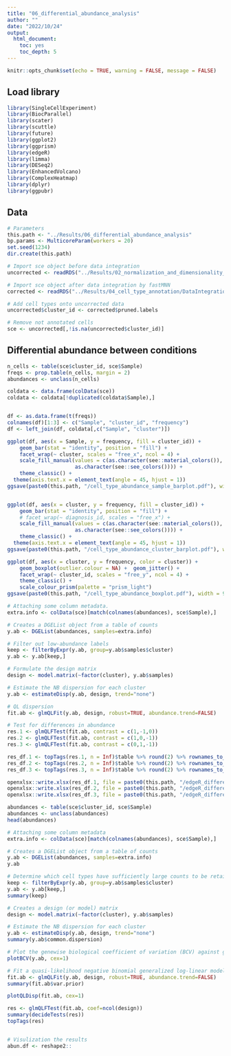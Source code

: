 ---
title: "06_differential_abundance_analysis"
author: ""
date: "2022/10/24"
output: 
  html_document: 
    toc: yes
    toc_depth: 5
---

```{r setup, include=FALSE}
knitr::opts_chunk$set(echo = TRUE, warning = FALSE, message = FALSE)
```


## Load library
```{r}
library(SingleCellExperiment)
library(BiocParallel)
library(scater)
library(scuttle)
library(future)
library(ggplot2)
library(ggprism)
library(edgeR)
library(limma)
library(DESeq2)
library(EnhancedVolcano)
library(ComplexHeatmap)
library(dplyr)
library(ggpubr)
```

## Data
```{r}
# Parameters
this.path <- "../Results/06_differential_abundance_analysis"
bp.params <- MulticoreParam(workers = 20)
set.seed(1234)
dir.create(this.path)

# Import sce object before data integration
uncorrected <- readRDS("../Results/02_normalization_and_dimensionality_reduction_clustering/DataIntegration_uncorrected_PCA_TSNE.RDS")

# Import sce object after data integration by fastMNN
corrected <- readRDS("../Results/04_cell_type_annotation/DataIntegration_MNN_out_clustering_dimensionreduction_annotationbySingleR.RDS")

# Add cell types onto uncorrected data
uncorrected$cluster_id <- corrected$pruned.labels

# Remove not annotated cells
sce <- uncorrected[,!is.na(uncorrected$cluster_id)]
```

## Differential abundance between conditions

```{r}
n_cells <- table(sce$cluster_id, sce$Sample) 
freqs <- prop.table(n_cells, margin = 2)
abundances <- unclass(n_cells) 

coldata <- data.frame(colData(sce))
coldata <- coldata[!duplicated(coldata$Sample),]


df <- as.data.frame(t(freqs))
colnames(df)[1:3] <- c("Sample", "cluster_id", "frequency")
df <- left_join(df, coldata[,c("Sample", "cluster")])

ggplot(df, aes(x = Sample, y = frequency, fill = cluster_id)) +
    geom_bar(stat = "identity", position = "fill") + 
    facet_wrap(~ cluster, scales = "free_x", ncol = 4) +
    scale_fill_manual(values = c(as.character(see::material_colors()),
                      as.character(see::see_colors()))) +
    theme_classic() + 
  theme(axis.text.x = element_text(angle = 45, hjust = 1))
ggsave(paste0(this.path, "/cell_type_abundance_sample_barplot.pdf"), width = 9, height = 5)


ggplot(df, aes(x = cluster, y = frequency, fill = cluster_id)) +
    geom_bar(stat = "identity", position = "fill") + 
    # facet_wrap(~ diagnosis_id, scales = "free_x") +
    scale_fill_manual(values = c(as.character(see::material_colors()),
                      as.character(see::see_colors()))) +
    theme_classic() + 
  theme(axis.text.x = element_text(angle = 45, hjust = 1))
ggsave(paste0(this.path, "/cell_type_abundance_cluster_barplot.pdf"), width = 5, height = 6.5)

ggplot(df, aes(x = cluster, y = frequency, color = cluster)) +
    geom_boxplot(outlier.colour = NA) +  geom_jitter() +
    facet_wrap(~ cluster_id, scales = "free_y", ncol = 4) +
    theme_classic() + 
    scale_colour_prism(palette = "prism_light")
ggsave(paste0(this.path, "/cell_type_abundance_boxplot.pdf"), width = 9, height = 10)

# Attaching some column metadata.
extra.info <- colData(sce)[match(colnames(abundances), sce$Sample),]

# Creates a DGEList object from a table of counts
y.ab <- DGEList(abundances, samples=extra.info)

# Filter out low-abundance labels 
keep <- filterByExpr(y.ab, group=y.ab$samples$cluster)
y.ab <- y.ab[keep,]

# Formulate the design matrix 
design <- model.matrix(~factor(cluster), y.ab$samples)

# Estimate the NB dispersion for each cluster
y.ab <- estimateDisp(y.ab, design, trend="none")

# QL dispersion
fit.ab <- glmQLFit(y.ab, design, robust=TRUE, abundance.trend=FALSE)

# Test for differences in abundance
res.1 <- glmQLFTest(fit.ab, contrast = c(1,-1,0))
res.2 <- glmQLFTest(fit.ab, contrast = c(1,0,-1))
res.3 <- glmQLFTest(fit.ab, contrast = c(0,1,-1))

res_df.1 <- topTags(res.1, n = Inf)$table %>% round(2) %>% rownames_to_column(var = "cell_type")
res_df.2 <- topTags(res.2, n = Inf)$table %>% round(2) %>% rownames_to_column(var = "cell_type")
res_df.3 <- topTags(res.3, n = Inf)$table %>% round(2) %>% rownames_to_column(var = "cell_type")

openxlsx::write.xlsx(res_df.1, file = paste0(this.path, "/edgeR_differential_abundance_results_SHHD_vs_1.xlsx"))
openxlsx::write.xlsx(res_df.2, file = paste0(this.path, "/edgeR_differential_abundance_results_SHHD_vs_2.xlsx"))
openxlsx::write.xlsx(res_df.3, file = paste0(this.path, "/edgeR_differential_abundance_results_1_vs_2.xlsx"))
```



```{r}
abundances <- table(sce$cluster_id, sce$Sample) 
abundances <- unclass(abundances) 
head(abundances)

# Attaching some column metadata
extra.info <- colData(sce)[match(colnames(abundances), sce$Sample),]

# Creates a DGEList object from a table of counts
y.ab <- DGEList(abundances, samples=extra.info)
y.ab

# Determine which cell types have sufficiently large counts to be retained in a statistical analysis
keep <- filterByExpr(y.ab, group=y.ab$samples$cluster)
y.ab <- y.ab[keep,]
summary(keep)

# Creates a design (or model) matrix
design <- model.matrix(~factor(cluster), y.ab$samples)

# Estimate the NB dispersion for each cluster
y.ab <- estimateDisp(y.ab, design, trend="none")
summary(y.ab$common.dispersion)

# Plot the genewise biological coefficient of variation (BCV) against gene abundance (in log2 counts per million)
plotBCV(y.ab, cex=1)

# Fit a quasi-likelihood negative binomial generalized log-linear model to count data
fit.ab <- glmQLFit(y.ab, design, robust=TRUE, abundance.trend=FALSE)
summary(fit.ab$var.prior)

plotQLDisp(fit.ab, cex=1)

res <- glmQLFTest(fit.ab, coef=ncol(design))
summary(decideTests(res))
topTags(res)


# Visulization the results
abun.df <- reshape2::
```


